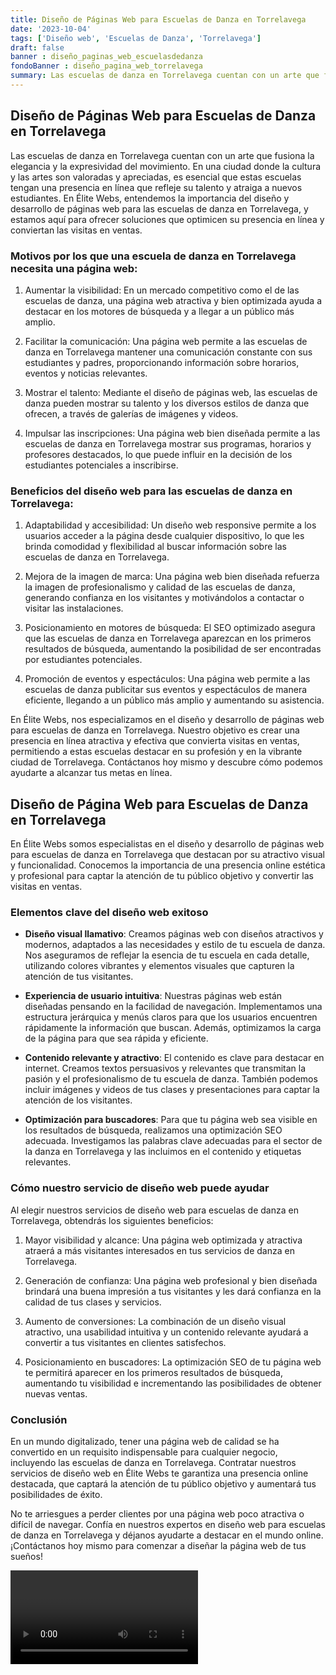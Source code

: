 ```yaml
---
title: Diseño de Páginas Web para Escuelas de Danza en Torrelavega
date: '2023-10-04'
tags: ['Diseño web', 'Escuelas de Danza', 'Torrelavega']
draft: false
banner : diseño_paginas_web_escuelasdedanza
fondoBanner : diseño_pagina_web_torrelavega
summary: Las escuelas de danza en Torrelavega cuentan con un arte que fusiona la elegancia y la expresividad del movimiento. En una ciudad donde la cultura y las artes son valoradas y apreciadas, es esencial que estas escuelas tengan una presencia en línea que refleje su talento y atraiga a nuevos estudiantes. En Élite Webs, entendemos la importancia del diseño y desarrollo de páginas web para las escuelas de danza en Torrelavega, y estamos aquí para ofrecer soluciones que optimicen su presencia en línea y conviertan las visitas en ventas.
---
```


## Diseño de Páginas Web para Escuelas de Danza en Torrelavega

Las escuelas de danza en Torrelavega cuentan con un arte que fusiona la elegancia y la expresividad del movimiento. En una ciudad donde la cultura y las artes son valoradas y apreciadas, es esencial que estas escuelas tengan una presencia en línea que refleje su talento y atraiga a nuevos estudiantes. En Élite Webs, entendemos la importancia del diseño y desarrollo de páginas web para las escuelas de danza en Torrelavega, y estamos aquí para ofrecer soluciones que optimicen su presencia en línea y conviertan las visitas en ventas.

### Motivos por los que una escuela de danza en Torrelavega necesita una página web:

1. Aumentar la visibilidad: En un mercado competitivo como el de las escuelas de danza, una página web atractiva y bien optimizada ayuda a destacar en los motores de búsqueda y a llegar a un público más amplio.

2. Facilitar la comunicación: Una página web permite a las escuelas de danza en Torrelavega mantener una comunicación constante con sus estudiantes y padres, proporcionando información sobre horarios, eventos y noticias relevantes.

3. Mostrar el talento: Mediante el diseño de páginas web, las escuelas de danza pueden mostrar su talento y los diversos estilos de danza que ofrecen, a través de galerías de imágenes y videos.

4. Impulsar las inscripciones: Una página web bien diseñada permite a las escuelas de danza en Torrelavega mostrar sus programas, horarios y profesores destacados, lo que puede influir en la decisión de los estudiantes potenciales a inscribirse.

### Beneficios del diseño web para las escuelas de danza en Torrelavega:

1. Adaptabilidad y accesibilidad: Un diseño web responsive permite a los usuarios acceder a la página desde cualquier dispositivo, lo que les brinda comodidad y flexibilidad al buscar información sobre las escuelas de danza en Torrelavega.

2. Mejora de la imagen de marca: Una página web bien diseñada refuerza la imagen de profesionalismo y calidad de las escuelas de danza, generando confianza en los visitantes y motivándolos a contactar o visitar las instalaciones.

3. Posicionamiento en motores de búsqueda: El SEO optimizado asegura que las escuelas de danza en Torrelavega aparezcan en los primeros resultados de búsqueda, aumentando la posibilidad de ser encontradas por estudiantes potenciales.

4. Promoción de eventos y espectáculos: Una página web permite a las escuelas de danza publicitar sus eventos y espectáculos de manera eficiente, llegando a un público más amplio y aumentando su asistencia.

En Élite Webs, nos especializamos en el diseño y desarrollo de páginas web para escuelas de danza en Torrelavega. Nuestro objetivo es crear una presencia en línea atractiva y efectiva que convierta visitas en ventas, permitiendo a estas escuelas destacar en su profesión y en la vibrante ciudad de Torrelavega. Contáctanos hoy mismo y descubre cómo podemos ayudarte a alcanzar tus metas en línea.

<GifSeo />

<Cta />

## Diseño de Página Web para Escuelas de Danza en Torrelavega

En Élite Webs somos especialistas en el diseño y desarrollo de páginas web para escuelas de danza en Torrelavega que destacan por su atractivo visual y funcionalidad. Conocemos la importancia de una presencia online estética y profesional para captar la atención de tu público objetivo y convertir las visitas en ventas.

### Elementos clave del diseño web exitoso

- **Diseño visual llamativo**: Creamos páginas web con diseños atractivos y modernos, adaptados a las necesidades y estilo de tu escuela de danza. Nos aseguramos de reflejar la esencia de tu escuela en cada detalle, utilizando colores vibrantes y elementos visuales que capturen la atención de tus visitantes.

- **Experiencia de usuario intuitiva**: Nuestras páginas web están diseñadas pensando en la facilidad de navegación. Implementamos una estructura jerárquica y menús claros para que los usuarios encuentren rápidamente la información que buscan. Además, optimizamos la carga de la página para que sea rápida y eficiente.

- **Contenido relevante y atractivo**: El contenido es clave para destacar en internet. Creamos textos persuasivos y relevantes que transmitan la pasión y el profesionalismo de tu escuela de danza. También podemos incluir imágenes y videos de tus clases y presentaciones para captar la atención de los visitantes.

- **Optimización para buscadores**: Para que tu página web sea visible en los resultados de búsqueda, realizamos una optimización SEO adecuada. Investigamos las palabras clave adecuadas para el sector de la danza en Torrelavega y las incluimos en el contenido y etiquetas relevantes.

### Cómo nuestro servicio de diseño web puede ayudar

Al elegir nuestros servicios de diseño web para escuelas de danza en Torrelavega, obtendrás los siguientes beneficios:

1. Mayor visibilidad y alcance: Una página web optimizada y atractiva atraerá a más visitantes interesados en tus servicios de danza en Torrelavega.

2. Generación de confianza: Una página web profesional y bien diseñada brindará una buena impresión a tus visitantes y les dará confianza en la calidad de tus clases y servicios.

3. Aumento de conversiones: La combinación de un diseño visual atractivo, una usabilidad intuitiva y un contenido relevante ayudará a convertir a tus visitantes en clientes satisfechos.

4. Posicionamiento en buscadores: La optimización SEO de tu página web te permitirá aparecer en los primeros resultados de búsqueda, aumentando tu visibilidad e incrementando las posibilidades de obtener nuevas ventas.

### Conclusión

En un mundo digitalizado, tener una página web de calidad se ha convertido en un requisito indispensable para cualquier negocio, incluyendo las escuelas de danza en Torrelavega. Contratar nuestros servicios de diseño web en Élite Webs te garantiza una presencia online destacada, que captará la atención de tu público objetivo y aumentará tus posibilidades de éxito.

No te arriesgues a perder clientes por una página web poco atractiva o difícil de navegar. Confía en nuestros expertos en diseño web para escuelas de danza en Torrelavega y déjanos ayudarte a destacar en el mundo online. ¡Contáctanos hoy mismo para comenzar a diseñar la página web de tus sueños!

<Video />

<CtaBot job='Escuelas de Danza' city='Torrelavega'/>

<Gmaps query='Torrelavega+españa+maps' />